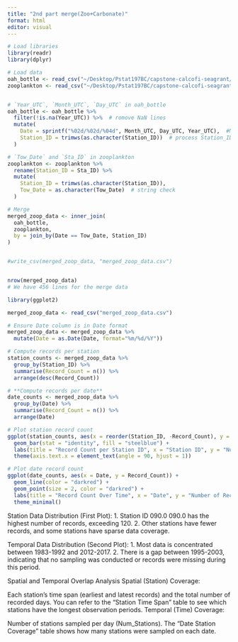 ```yaml
---
title: "2nd part merge(Zoo+Carbonate)"
format: html
editor: visual
---
```


```r
# Load libraries
library(readr)
library(dplyr)

# Load data
oah_bottle <- read_csv("~/Desktop/Pstat197BC/capstone-calcofi-seagrant/data/carbonate_chem_bottle.csv")
zooplankton <- read_csv("~/Desktop/Pstat197BC/capstone-calcofi-seagrant/data/zooplankton.csv")


# `Year_UTC`, `Month_UTC`, `Day_UTC` in oah_bottle
oah_bottle <- oah_bottle %>%
  filter(!is.na(Year_UTC)) %>%  # romove NaN lines
  mutate(
    Date = sprintf("%02d/%02d/%04d", Month_UTC, Day_UTC, Year_UTC),  #MM/DD/YYYY
    Station_ID = trimws(as.character(Station_ID))  # process Station_ID
  )

# `Tow_Date` and `Sta_ID` in zooplankton
zooplankton <- zooplankton %>%
  rename(Station_ID = Sta_ID) %>%
  mutate(
    Station_ID = trimws(as.character(Station_ID)),
    Tow_Date = as.character(Tow_Date)  # string check
  )

# Merge
merged_zoop_data <- inner_join(
  oah_bottle, 
  zooplankton,
  by = join_by(Date == Tow_Date, Station_ID)
)


#write_csv(merged_zoop_data, "merged_zoop_data.csv")


nrow(merged_zoop_data)
# We have 456 lines for the merge data

```
```r
library(ggplot2)

merged_zoop_data <- read_csv("merged_zoop_data.csv")

# Ensure Date column is in Date format
merged_zoop_data <- merged_zoop_data %>%
  mutate(Date = as.Date(Date, format="%m/%d/%Y"))

# Compute records per station
station_counts <- merged_zoop_data %>%
  group_by(Station_ID) %>%
  summarise(Record_Count = n()) %>%
  arrange(desc(Record_Count))

# **Compute records per date**
date_counts <- merged_zoop_data %>%
  group_by(Date) %>%
  summarise(Record_Count = n()) %>%
  arrange(Date)

# Plot station record count
ggplot(station_counts, aes(x = reorder(Station_ID, -Record_Count), y = Record_Count)) +
  geom_bar(stat = "identity", fill = "steelblue") +
  labs(title = "Record Count per Station ID", x = "Station ID", y = "Number of Records") +
  theme(axis.text.x = element_text(angle = 90, hjust = 1))

# Plot date record count
ggplot(date_counts, aes(x = Date, y = Record_Count)) +
  geom_line(color = "darkred") +
  geom_point(size = 2, color = "darkred") +
  labs(title = "Record Count Over Time", x = "Date", y = "Number of Records") +
  theme_minimal()

```
Station Data Distribution (First Plot):
1. Station ID 090.0 090.0 has the highest number of records, exceeding 120.
2. Other stations have fewer records, and some stations have sparse data coverage.

Temporal Data Distribution (Second Plot):
1. Most data is concentrated between 1983-1992 and 2012-2017.
2. There is a gap between 1995-2003, indicating that no sampling was conducted or records were missing during this period.

Spatial and Temporal Overlap Analysis
Spatial (Station) Coverage:

Each station's time span (earliest and latest records) and the total number of recorded days.
You can refer to the "Station Time Span" table to see which stations have the longest observation periods.
Temporal (Time) Coverage:

Number of stations sampled per day (Num_Stations).
The "Date Station Coverage" table shows how many stations were sampled on each date.
